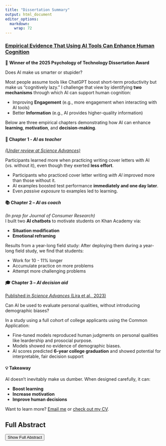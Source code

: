 ```yaml
---
title: "Dissertation Summary"
output: html_document
editor_options: 
  markdown: 
    wrap: 72
---
```


### [Empirical Evidence That Using AI Tools Can Enhance Human Cognition](https://lirabenjamin.github.io/dissertation.pdf)
🧠 **Winner of the 2025 Psychology of Technology Dissertation Award**

Does AI make us smarter or stupider?

Most people assume tools like ChatGPT boost short-term productivity but make us “cognitively lazy.” I challenge that view by identifying **two mechanisms** through which AI can support human cognition:

- Improving **Engagement** (e.g., more engagement when interacting with AI tools)
- Better **Information** (e.g., AI provides higher-quality information)

Below are three empirical chapters demonstrating how AI can enhance **learning**, **motivation**, and **decision-making**.

#### 📝 Chapter 1 - *AI as teacher*  
[*(Under review at Science Advances)*](https://arxiv.org/pdf/2502.02880.pdf)

Participants learned more when practicing writing cover letters with AI (vs. without it), even though they exerted **less effort**.

- Participants who practiced cover letter writing *with AI* improved more than those without it.
- AI examples boosted test performance **immediately and one day later**.
- Even *passive exposure* to examples led to learning.


#### 📚 Chapter 2 – *AI as coach*  
*(In prep for Journal of Consumer Research)*  
I built two **AI chatbots** to motivate students on Khan Academy via:

- **Situation modification**
- **Emotional reframing**

Results from a year-long field study:
After deploying them during a year-long field study, we find that students:

- Work for 10 - 11% longer
- Accumulate practice on more problems
- Attempt more challenging problems  

#### 🎓 Chapter 3 – *AI decision aid*  
[Published in *Science Advances* (Lira et al., 2023)](https://www.science.org/doi/10.1126/sciadv.adg9405)  

Can AI be used to evaluate personal qualities, without introducing demographic biases?

In a study using a full cohort of college applicants using the Common Application:

- Fine-tuned models reproduced human judgments on personal qualities like leardership and prosocial purpose.
- Models showed no evidence of demographic biases.
- AI scores predicted **6-year college graduation** and showed potential for interpretable, fair decision support

#### 💡 Takeaway  
AI doesn’t inevitably make us dumber. When designed carefully, it can:

- **Boost learning**
- **Increase motivation**
- **Improve human decisions**

Want to learn more? [Email me](mailto:lira.benjamin@gmail.com) or [check out my CV](https://lirabenjamin.github.io/CV.pdf).


## Full Abstract

<button id="toggleButton" onclick="toggleAbstract()">Show Full Abstract</button>

<div id="fullAbstract" style="display:none; margin-top: 1em;">
Empirical Evidence That Using AI Tools Can Enhance Human Cognition
Does AI make us smarter or stupider? Most people assume that relying on ChatGPT and similar AI tools for tasks like writing and coding boosts short-term productivity but ultimately renders the user “cognitively lazy” (More In Common, 2024). Many worry that AI hallucinations and biases plant false information in users' minds, potentially leading to lasting misconceptions. I identify conditions under which AI tools can make us smarter. I propose two theoretically distinct mechanisms through which AI influences human cognition–engagement and information–and provide three “existence proof” illustrations of AI tools improving information (Chapters 1 and 3) and motivation (Chapter 2). 

In Chapter 1 (under review at Science Advances), I show that superior information—in the form of just-in-time, personalized examples—can compensate for decreased engagement, yielding net positive effects on skill development. I conducted a series of highly-powered, pre-registered experiments in the domain of professional writing, the modal use of AI in the workplace (Bick, 2024). Participants randomly assigned to practice writing cover letters with assistance from an AI tool improved more on a writing test, both immediately after practice and again one day later, compared to writers assigned to practice without AI. Notably, writers given access to the AI tool improved more despite exerting less effort, whether measured by time on task, keystrokes, or subjective ratings. In a second pre-registered experiment, I replicated and extended these findings, showing that participants learned more because of exposure to AI-generated examples—participants who merely saw AI generated examples they could not edit still learned more than those practicing without AI.

In Chapter 2 (in preparation for submission to Journal of Consumer Research), I show that an AI chatbot can increase motivation among users of the online learning platform Khan Academy. For this year-long quasi-experimental field investigation, I built two AI-based chatbots that delivered situation modification and emotional reframing interventions. Using 2-way fixed effects panel models, which control for all time-invariant individual differences, I found that compared to the prior week, students increased their time on task by 10% and 11% (ds = 0.30 and 0.37, ps < .001) for situation modification and emotional reframing interventions, respectively. Likewise, students worked on more challenging problems after completing the interventions (ds = 0.25 and 0.22, ps < .001). However, increased motivation from AI interventions predicted improved performance only among students with higher baseline skills, suggesting motivation alone may be insufficient without pre-existing foundational knowledge. 

Finally, in Chapter 3 (Lira et al., 2023 in Science Advances), I demonstrate the potential for AI to enhance human decision making in the high-stakes setting of college admissions. Specifically, I fine-tuned a language model to assess personal qualities like leadership and prosocial purpose. Admissions officers identified the presence/absence of seven personal qualities in a set of 3,131 applicant essays describing high school extracurricular and work experiences. Next, these admissions officers’ ratings were used to fine-tune language models, which successfully and consistently reproduced human codes across demographic subgroups. Last, in a national sample (N = 309,594) of college applicants, computer-generated scores demonstrated incremental predictive validity for 6-year college graduation. Against concerns that AI tools are “black boxes” whose biases cannot be identified, this study shows that careful training can result in AI systems that do not increase bias and can be rendered interpretable through explainable AI techniques.

As machines get smarter and smarter, and we come to depend on them more and more, what will become of our own mental faculties? In this dissertation, I show the potential for AI tools to improve motivation and/or information, and in so doing, making us better writers, more motivated learners, and wiser decision makers.
</div>

<script>
function toggleAbstract() {
  var x = document.getElementById("fullAbstract");
  var btn = document.getElementById("toggleButton");
  if (x.style.display === "none") {
    x.style.display = "block";
    btn.innerText = "Hide Full Abstract";
  } else {
    x.style.display = "none";
    btn.innerText = "Show Full Abstract";
  }
}
</script>